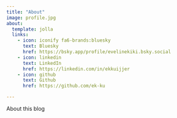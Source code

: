 ```yaml
---
title: "About"
image: profile.jpg
about:
  template: jolla
  links:
    - icon: iconify fa6-brands:bluesky
      text: Bluesky
      href: https://bsky.app/profile/evelinekiki.bsky.social
    - icon: linkedin
      text: LinkedIn
      href: https://linkedin.com/in/ekkuijjer
    - icon: github
      text: Github
      href: https://github.com/ek-ku

---
```


About this blog
